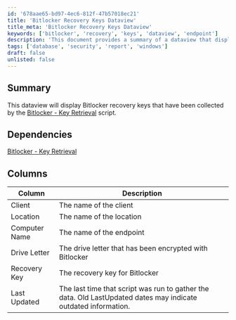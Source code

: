 ```yaml
---
id: '678aae65-bd97-4ec6-812f-47b57018ec21'
title: 'Bitlocker Recovery Keys Dataview'
title_meta: 'Bitlocker Recovery Keys Dataview'
keywords: ['bitlocker', 'recovery', 'keys', 'dataview', 'endpoint']
description: 'This document provides a summary of a dataview that displays Bitlocker recovery keys collected by the Bitlocker - Key Retrieval script. It outlines dependencies, the columns included in the dataview, and their descriptions, helping users to understand the data presented.'
tags: ['database', 'security', 'report', 'windows']
draft: false
unlisted: false
---
```

## Summary

This dataview will display Bitlocker recovery keys that have been collected by the [Bitlocker - Key Retrieval](https://proval.itglue.com/DOC-5078775-8009806) script.

## Dependencies

[Bitlocker - Key Retrieval](https://proval.itglue.com/DOC-5078775-8009806)

## Columns

| Column        | Description                                                                                      |
|---------------|--------------------------------------------------------------------------------------------------|
| Client        | The name of the client                                                                           |
| Location      | The name of the location                                                                         |
| Computer Name | The name of the endpoint                                                                         |
| Drive Letter  | The drive letter that has been encrypted with Bitlocker                                         |
| Recovery Key  | The recovery key for Bitlocker                                                                   |
| Last Updated  | The last time that script was run to gather the data. Old LastUpdated dates may indicate outdated information. |













